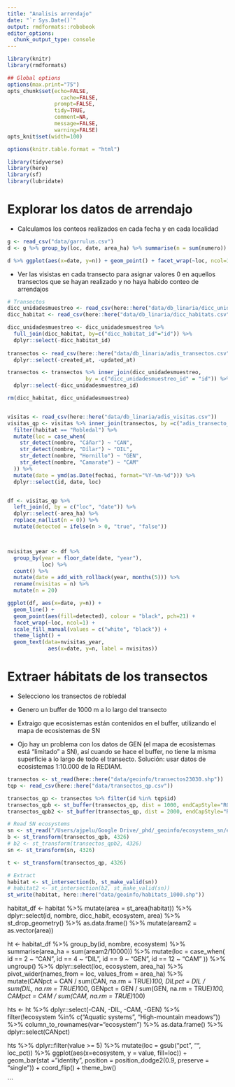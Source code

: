 ```yaml
---
title: "Analisis arrendajo"
date: "`r Sys.Date()`"
output: rmdformats::robobook
editor_options: 
  chunk_output_type: console
---
```


```r
library(knitr)
library(rmdformats)

## Global options
options(max.print="75")
opts_chunk$set(echo=FALSE,
	             cache=FALSE,
               prompt=FALSE,
               tidy=TRUE,
               comment=NA,
               message=FALSE,
               warning=FALSE)
opts_knit$set(width=100)

options(knitr.table.format = "html") 
```

```r
library(tidyverse)
library(here)
library(sf)
library(lubridate)
```

# Explorar los datos de arrendajo 

- Calculamos los conteos realizados en cada fecha y en cada localidad 

```r
g <- read_csv("data/garrulus.csv")
d <- g %>% group_by(loc, date, area_ha) %>% summarise(n = sum(numero))

d %>% ggplot(aes(x=date, y=n)) + geom_point() + facet_wrap(~loc, ncol=1) + theme_light() 
```

- Ver las visistas en cada transecto para asignar valores 0 en aquellos transectos que se hayan realizado y no haya habido conteo de arrendajos

```r
# Transectos 
dicc_unidadesmuestreo <- read_csv(here::here("data/db_linaria/dicc_unidadesmuestreos.csv")) 
dicc_habitat <- read_csv(here::here("data/db_linaria/dicc_habitats.csv"))

dicc_unidadesmuestreo <- dicc_unidadesmuestreo %>% 
  full_join(dicc_habitat, by=c("dicc_habitat_id"="id")) %>% 
  dplyr::select(-dicc_habitat_id)
  
transectos <- read_csv(here::here("data/db_linaria/adis_transectos.csv")) %>% 
  dplyr::select(-created_at, -updated_at)

transectos <- transectos %>% inner_join(dicc_unidadesmuestreo, 
                         by = c("dicc_unidadesmuestreo_id" = "id")) %>% 
  dplyr::select(-dicc_unidadesmuestreo_id)

rm(dicc_habitat, dicc_unidadesmuestreo)


visitas <- read_csv(here::here("data/db_linaria/adis_visitas.csv"))
visitas_qp <- visitas %>% inner_join(transectos, by =c("adis_transecto_id"="id")) %>% 
  filter(habitat == "Robledal") %>% 
  mutate(loc = case_when(
    str_detect(nombre, "Cáñar") ~ "CAN", 
    str_detect(nombre, "Dílar") ~ "DIL",
    str_detect(nombre, "Hornillo") ~ "GEN",
    str_detect(nombre, "Camarate") ~ "CAM"
  )) %>% 
  mutate(date = ymd(as.Date(fechai, format="%Y-%m-%d"))) %>% 
  dplyr::select(id, date, loc) 


df <- visitas_qp %>% 
  left_join(d, by = c("loc", "date")) %>% 
  dplyr::select(-area_ha) %>% 
  replace_na(list(n = 0)) %>% 
  mutate(detected = ifelse(n > 0, "true", "false"))



nvisitas_year <- df %>% 
  group_by(year = floor_date(date, "year"), 
           loc) %>% 
  count() %>% 
  mutate(date = add_with_rollback(year, months(5))) %>% 
  rename(nvisitas = n) %>% 
  mutate(n = 20)

ggplot(df, aes(x=date, y=n)) + 
  geom_line() + 
  geom_point(aes(fill=detected), colour = "black", pch=21) +
  facet_wrap(~loc, ncol=1) + 
  scale_fill_manual(values = c("white", "black")) + 
  theme_light() +
  geom_text(data=nvisitas_year, 
             aes(x=date, y=n, label = nvisitas))
```




# Extraer hábitats de los transectos 

- Selecciono los transectos de robledal
- Genero un buffer de 1000 m a lo largo del transecto 
- Extraigo que ecosistemas están contenidos en el buffer, utilizando el mapa de ecosistemas de SN 

- Ojo hay un problema con los datos de GEN (el mapa de ecosistemas está "limitado" a SN), así cuando se hace el buffer, no tiene la misma superficie a lo largo de todo el transecto. Solución: usar datos de ecosistemas 1:10.000 de la REDIAM. 

```r
transectos <- st_read(here::here("data/geoinfo/transectos23030.shp"))
tqp <- read_csv(here::here("data/transectos_qp.csv"))

transectos_qp <- transectos %>% filter(id %in% tqp$id)
transectos_qpb <- st_buffer(transectos_qp, dist = 1000, endCapStyle="ROUND")
transectos_qpb2 <- st_buffer(transectos_qp, dist = 2000, endCapStyle="ROUND")

# Read SN ecosystems 
sn <- st_read("/Users/ajpelu/Google Drive/_phd/_geoinfo/ecosystems_sn/ecosystems_sn.shp")
b <- st_transform(transectos_qpb, 4326)
# b2 <- st_transform(transectos_qpb2, 4326)
sn <- st_transform(sn, 4326)

t <- st_transform(transectos_qp, 4326)

# Extract 
habitat <- st_intersection(b, st_make_valid(sn))
# habitat2 <- st_intersection(b2, st_make_valid(sn))
st_write(habitat, here::here("data/geoinfo/habitats_1000.shp"))
```





habitat_df <- habitat %>% 
  mutate(area = st_area(habitat)) %>% 
  dplyr::select(id, nombre, dicc_habit, ecosystem, area) %>% st_drop_geometry() %>% 
  as.data.frame() %>% 
  mutate(aream2 = as.vector(area))








ht <- habitat_df %>% 
  group_by(id, nombre, ecosystem) %>% 
  summarise(area_ha = sum(aream2/10000)) %>% 
  mutate(loc = case_when(
    id == 2 ~ "CAN", 
    id == 4 ~ "DIL", 
    id == 9 ~ "GEN",
    id == 12 ~ "CAM"
  )) %>% ungroup() %>% 
  dplyr::select(loc, ecosystem, area_ha) %>% 
  pivot_wider(names_from = loc, values_from = area_ha) %>% 
  mutate(CANpct = CAN / sum(CAN, na.rm = TRUE)*100,
         DILpct = DIL / sum(DIL, na.rm = TRUE)*100,
         GENpct = GEN / sum(GEN, na.rm = TRUE)*100,
         CAMpct = CAM / sum(CAM, na.rm = TRUE)*100)


hts <- ht %>% dplyr::select(-CAN, -DIL, -CAM, -GEN) %>% 
  filter(!ecosystem %in% c("Aquatic systems", "High-mountain meadows")) %>% 
  column_to_rownames(var="ecosystem") %>% as.data.frame() %>% 
  dplyr::select(CANpct)


hts %>% 
  dplyr::filter(value >= 5) %>%
  mutate(loc = gsub("pct", "", loc_pct)) %>% 
  ggplot(aes(x=ecosystem, y = value, fill=loc)) + 
  geom_bar(stat = "identity", position = position_dodge2(0.9, preserve = "single")) +
  coord_flip() +
  theme_bw() 

```


